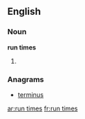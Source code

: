 ==English==

===Noun===
'''run times'''

# {{plural of|[[run time]]}}

===Anagrams===
* [[terminus#English|terminus]]

[[ar:run times]]
[[fr:run times]]